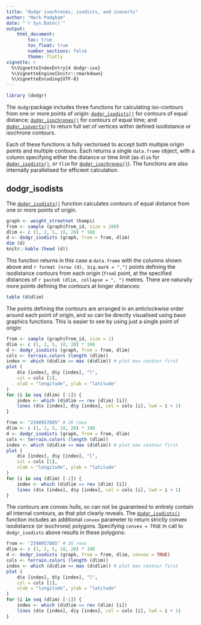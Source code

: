 ```yaml
---
title: "dodgr isochrones, isodists, and isoverts"
author: "Mark Padgham"
date: "`r Sys.Date()`"
output:
    html_document:
        toc: true
        toc_float: true
        number_sections: false
        theme: flatly
vignette: >
  %\VignetteIndexEntry{4 dodgr-iso}
  %\VignetteEngine{knitr::rmarkdown}
  %\VignetteEncoding{UTF-8}
---
```


```r
library (dodgr)
```

The `dodgr`package includes three functions for calculating iso-contours from
one or more points of origin:
[`dodgr_isodists()`](https://UrbanAnalyst.github.io/dodgr/reference/dodgr_isodists.html)
for contours of equal distance;
[`dodgr_isochrones()`](https://UrbanAnalyst.github.io/dodgr/reference/dodgr_isochrones.html)
for contours of equal time; and
[`dodgr_isoverts()`](https://UrbanAnalyst.github.io/dodgr/reference/dodgr_isoverts.html)
to return full set of vertices within defined isodistance or isochrone contours.

Each of these functions is fully vectorised to accept both multiple origin
points and multiple contours. Each returns a single `data.frame` object, with
a column specifying either the distance or time limit (as `dlim` for 
[`dodgr_isodists()`](https://UrbanAnalyst.github.io/dodgr/reference/dodgr_isodists.html),
or `tlim` for
[`dodgr_isochrones()`](https://UrbanAnalyst.github.io/dodgr/reference/dodgr_isochrones.html)).
The functions are also internally parallelised for efficient calculation.

## dodgr_isodists

The
[`dodgr_isodists()`](https://UrbanAnalyst.github.io/dodgr/reference/dodgr_isodists.html)
function calculates contours of equal distance from one or more points of origin.
```r
graph <- weight_streetnet (hampi)
from <- sample (graph$from_id, size = 100)
dlim <- c (1, 2, 5, 10, 20) * 100
d <- dodgr_isodists (graph, from = from, dlim)
dim (d)
knitr::kable (head (d))
```

This function returns in this case a `data.frame` with the columns shown above
and `r format (nrow (d), big.mark = ",")` points defining the isodistance
contours from each origin (`from`) point, at the specified distances of
`r paste0 (dlim, collapse = ", ")` metres. There are naturally more points
defining the contours at longer distances:
```r
table (d$dlim)
```
The points defining the contours are arranged in an anticlockwise order around
each point of origin, and so can be directly visualised using base graphics
functions. This is easier to see by using just a single point of origin:

```r
from <- sample (graph$from_id, size = 1)
dlim <- c (1, 2, 5, 10, 20) * 100
d <- dodgr_isodists (graph, from = from, dlim)
cols <- terrain.colors (length (dlim))
index <- which (d$dlim == max (d$dlim)) # plot max contour first
plot (
    d$x [index], d$y [index], "l",
    col = cols [1],
    xlab = "longitude", ylab = "latitude"
)
for (i in seq (dlim) [-1]) {
    index <- which (d$dlim == rev (dlim) [i])
    lines (d$x [index], d$y [index], col = cols [i], lwd = i + 1)
}
```
```r
from <- "2398957885" # 26 rows
dlim <- c (1, 2, 5, 10, 20) * 100
d <- dodgr_isodists (graph, from = from, dlim)
cols <- terrain.colors (length (dlim))
index <- which (d$dlim == max (d$dlim)) # plot max contour first
plot (
    d$x [index], d$y [index], "l",
    col = cols [1],
    xlab = "longitude", ylab = "latitude"
)
for (i in seq (dlim) [-1]) {
    index <- which (d$dlim == rev (dlim) [i])
    lines (d$x [index], d$y [index], col = cols [i], lwd = i + 1)
}
```

The contours are convex hulls, so can not be guaranteed to entirely contain all
internal contours, as that plot clearly reveals. The
[`dodgr_isodists()`](https://UrbanAnalyst.github.io/dodgr/reference/dodgr_isodists.html)
function includes an additional `convex` parameter to return strictly convex
isodistance (or isochrone) polygons. Specifying `convex = TRUE` in call to
`dodgr_isodists` above results in these polygons:

```r
from <- "2398957885" # 26 rows
dlim <- c (1, 2, 5, 10, 20) * 100
d <- dodgr_isodists (graph, from = from, dlim, convex = TRUE)
cols <- terrain.colors (length (dlim))
index <- which (d$dlim == max (d$dlim)) # plot max contour first
plot (
    d$x [index], d$y [index], "l",
    col = cols [1],
    xlab = "longitude", ylab = "latitude"
)
for (i in seq (dlim) [-1]) {
    index <- which (d$dlim == rev (dlim) [i])
    lines (d$x [index], d$y [index], col = cols [i], lwd = i + 1)
}
```
